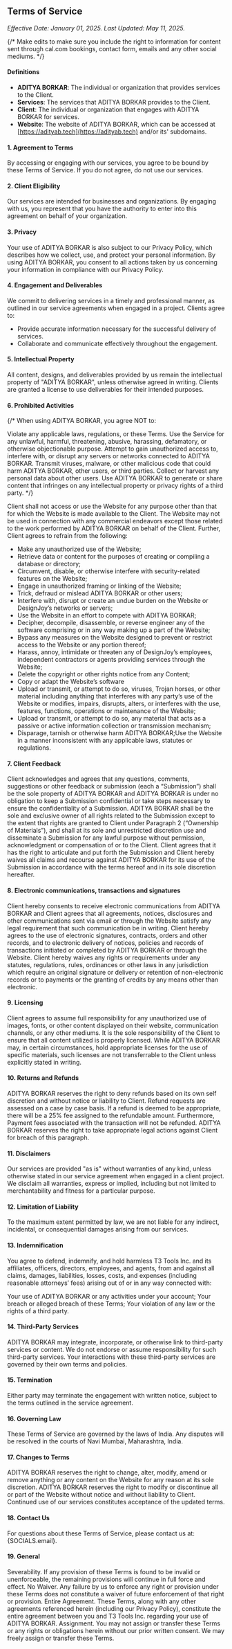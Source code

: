 
## Terms of Service

_Effective Date: January 01, 2025. Last Updated: May 11, 2025._

{/* Make edits to make sure you include the right to information for content sent through cal.com bookings, contact form, emails and any other social mediums. */}

#### Definitions

- **ADITYA BORKAR**: The individual or organization that provides services to the Client.
- **Services**: The services that ADITYA BORKAR provides to the Client.
- **Client**: The individual or organization that engages with ADITYA BORKAR for services.
- **Website**: The website of ADITYA BORKAR, which can be accessed at [https://adityab.tech](https://adityab.tech) and/or its' subdomains.

#### 1. Agreement to Terms
By accessing or engaging with our services, you agree to be bound by these Terms of Service. If you do not agree, do not use our services.

#### 2. Client Eligibility
Our services are intended for businesses and organizations. By engaging with us, you represent that you have the authority to enter into this agreement on behalf of your organization.

#### 3. Privacy
Your use of ADITYA BORKAR is also subject to our Privacy Policy, which describes how we collect, use, and protect your personal information. By using ADITYA BORKAR, you consent to all actions taken by us concerning your information in compliance with our Privacy Policy.

#### 4. Engagement and Deliverables
We commit to delivering services in a timely and professional manner, as outlined in our service agreements when engaged in a project. Clients agree to:
- Provide accurate information necessary for the successful delivery of services.
- Collaborate and communicate effectively throughout the engagement.

#### 5. Intellectual Property
All content, designs, and deliverables provided by us remain the intellectual property of "ADITYA BORKAR", unless otherwise agreed in writing. Clients are granted a license to use deliverables for their intended purposes.


#### 6. Prohibited Activities

{/* When using ADITYA BORKAR, you agree NOT to:

Violate any applicable laws, regulations, or these Terms.
Use the Service for any unlawful, harmful, threatening, abusive, harassing, defamatory, or otherwise objectionable purpose.
Attempt to gain unauthorized access to, interfere with, or disrupt any servers or networks connected to ADITYA BORKAR.
Transmit viruses, malware, or other malicious code that could harm ADITYA BORKAR, other users, or third parties.
Collect or harvest any personal data about other users.
Use ADITYA BORKAR to generate or share content that infringes on any intellectual property or privacy rights of a third party. */}

Client shall not access or use the Website for any purpose other than that for which the Website is made available to the Client. The Website may not be used in connection with any commercial endeavors except those related to the work performed by ADITYA BORKAR on behalf of the Client. Further, Client agrees to refrain from the following:
- Make any unauthorized use of the Website;
- Retrieve data or content for the purposes of creating or compiling a database or directory;
- Circumvent, disable, or otherwise interfere with security-related features on the Website;
- Engage in unauthorized framing or linking of the Website;
- Trick, defraud or mislead ADITYA BORKAR or other users;
- Interfere with, disrupt or create an undue burden on the Website or DesignJoy’s networks or servers;
- Use the Website in an effort to compete with ADITYA BORKAR;
- Decipher, decompile, disassemble, or reverse engineer any of the software comprising or in any way making up a part of the Website;
- Bypass any measures on the Website designed to prevent or restrict access to the Website or any portion thereof;
- Harass, annoy, intimidate or threaten any of DesignJoy’s employees, independent contractors or agents providing services through the Website;
- Delete the copyright or other rights notice from any Content;
- Copy or adapt the Website’s software
- Upload or transmit, or attempt to do so, viruses, Trojan horses, or other material including anything that interferes with any party’s use of the Website or modifies, impairs, disrupts, alters, or interferes with the use, features, functions, operations or maintenance of the Website;
- Upload or transmit, or attempt to do so, any material that acts as a passive or active information collection or transmission mechanism;
- Disparage, tarnish or otherwise harm ADITYA BORKAR;Use the Website in a manner inconsistent with any applicable laws, statutes or regulations.

#### 7. Client Feedback

Client acknowledges and agrees that any questions, comments, suggestions or other feedback or submission (each a “Submission”) shall be the sole property of ADITYA BORKAR and ADITYA BORKAR is under no obligation to keep a Submission confidential or take steps necessary to ensure the confidentiality of a Submission. ADITYA BORKAR shall be the sole and exclusive owner of all rights related to the Submission except to the extent that rights are granted to Client under Paragraph 2 (“Ownership of Materials”), and shall at its sole and unrestricted discretion use and disseminate a Submission for any lawful purpose without permission, acknowledgment or compensation of or to the Client. Client agrees that it has the right to articulate and put forth the Submission and Client hereby waives all claims and recourse against ADITYA BORKAR for its use of the Submission in accordance with the terms hereof and in its sole discretion hereafter.

#### 8. Electronic communications, transactions and signatures

Client hereby consents to receive electronic communications from ADITYA BORKAR and Client agrees that all agreements, notices, disclosures and other communications sent via email or through the Website satisfy any legal requirement that such communication be in writing. Client hereby agrees to the use of electronic signatures, contracts, orders and other records, and to electronic delivery of notices, policies and records of transactions initiated or completed by ADITYA BORKAR or through the Website. Client hereby waives any rights or requirements under any statutes, regulations, rules, ordinances or other laws in any jurisdiction which require an original signature or delivery or retention of non-electronic records or to payments or the granting of credits by any means other than electronic.

#### 9. Licensing

Client agrees to assume full responsibility for any unauthorized use of images, fonts, or other content displayed on their website, communication channels, or any other mediums. It is the sole responsibility of the Client to ensure that all content utilized is properly licensed. While ADITYA BORKAR may, in certain circumstances, hold appropriate licenses for the use of specific materials, such licenses are not transferrable to the Client unless explicitly stated in writing.

#### 10. Returns and Refunds

ADITYA BORKAR reserves the right to deny refunds based on its own self discretion and without notice or liability to Client. Refund requests are assessed on a case by case basis. If a refund is deemed to be appropriate, there will be a 25% fee assigned to the refundable amount. Furthermore, Payment fees associated with the transaction will not be refunded. ADITYA BORKAR reserves the right to take appropriate legal actions against Client for breach of this paragraph.

#### 11. Disclaimers
Our services are provided "as is" without warranties of any kind, unless otherwise stated in our service agreement when engaged in a client project. We disclaim all warranties, express or implied, including but not limited to merchantability and fitness for a particular purpose.

#### 12. Limitation of Liability
To the maximum extent permitted by law, we are not liable for any indirect, incidental, or consequential damages arising from our services.

#### 13. Indemnification
You agree to defend, indemnify, and hold harmless T3 Tools Inc. and its affiliates, officers, directors, employees, and agents, from and against all claims, damages, liabilities, losses, costs, and expenses (including reasonable attorneys’ fees) arising out of or in any way connected with:

Your use of ADITYA BORKAR or any activities under your account;
Your breach or alleged breach of these Terms;
Your violation of any law or the rights of a third party.

#### 14. Third-Party Services
ADITYA BORKAR may integrate, incorporate, or otherwise link to third-party services or content. We do not endorse or assume responsibility for such third-party services. Your interactions with these third-party services are governed by their own terms and policies.

#### 15. Termination
Either party may terminate the engagement with written notice, subject to the terms outlined in the service agreement.

#### 16. Governing Law
These Terms of Service are governed by the laws of India. Any disputes will be resolved in the courts of Navi Mumbai, Maharashtra, India.

#### 17. Changes to Terms
ADITYA BORKAR reserves the right to change, alter, modify, amend or remove anything or any content on the Website for any reason at its sole discretion. ADITYA BORKAR reserves the right to modify or discontinue all or part of the Website without notice and without liability to Client. Continued use of our services constitutes acceptance of the updated terms.

#### 18. Contact Us
For questions about these Terms of Service, please contact us at: {SOCIALS.email}.

#### 19. General
Severability. If any provision of these Terms is found to be invalid or unenforceable, the remaining provisions will continue in full force and effect.
No Waiver. Any failure by us to enforce any right or provision under these Terms does not constitute a waiver of future enforcement of that right or provision.
Entire Agreement. These Terms, along with any other agreements referenced herein (including our Privacy Policy), constitute the entire agreement between you and T3 Tools Inc. regarding your use of ADITYA BORKAR.
Assignment. You may not assign or transfer these Terms or any rights or obligations herein without our prior written consent. We may freely assign or transfer these Terms.


